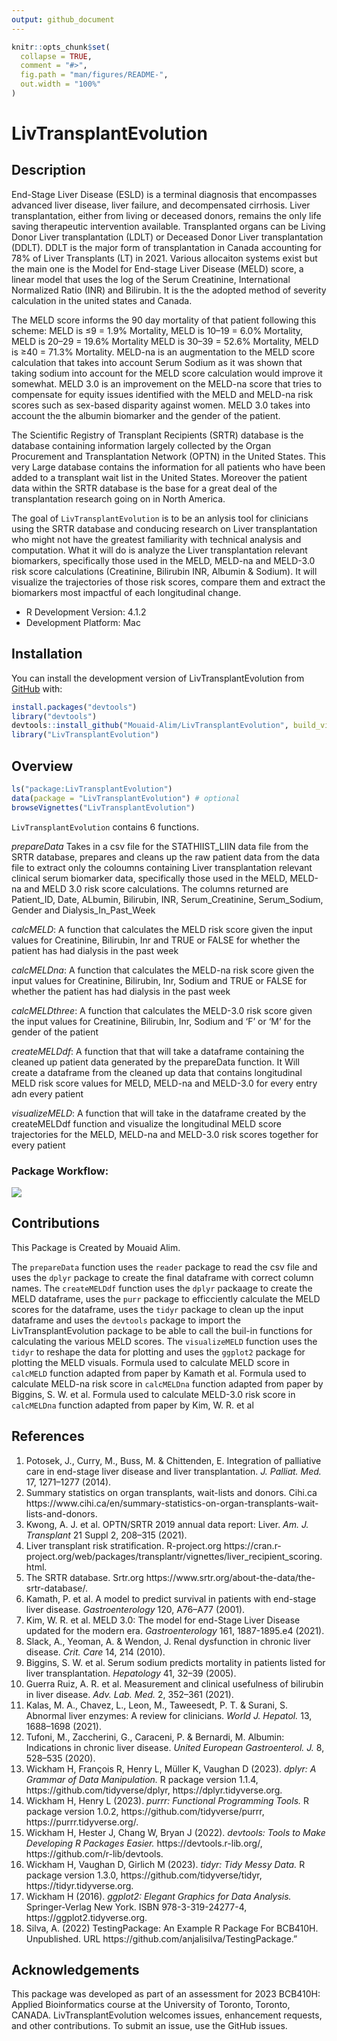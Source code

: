 ```yaml
---
output: github_document
---
```


<!-- README.md is generated from README.Rmd. Please edit that file -->

```r
knitr::opts_chunk$set(
  collapse = TRUE,
  comment = "#>",
  fig.path = "man/figures/README-",
  out.width = "100%"
)
```

# LivTransplantEvolution

<!-- badges: start -->
<!-- badges: end -->

## Description

End-Stage Liver Disease (ESLD) is a terminal diagnosis that encompasses advanced liver disease, liver failure, and decompensated cirrhosis. Liver transplantation, either from living or deceased donors, remains the only life saving therapeutic intervention available. Transplanted organs can be Living Donor Liver transplantation (LDLT) or Deceased Donor Liver transplantation (DDLT). DDLT is the major form of transplantation in Canada accounting for 78% of Liver Transplants (LT) in 2021. Various allocaiton systems exist but the main one is the Model for End-stage Liver Disease (MELD) 
score, a linear model that uses the log of the Serum Creatinine, International Normalized Ratio (INR) and Bilirubin. It is the the adopted method of severity calculation in the united states and Canada. 

The MELD score informs the 90 day mortality of that patient following this scheme:
MELD is ≤9 = 1.9% Mortality, MELD is 10–19 = 6.0% Mortality, MELD is 20–29 = 19.6% Mortality
MELD is 30–39 = 52.6% Mortality, MELD is ≥40 = 71.3% Mortality. 
MELD-na is an augmentation to the MELD score calculation that takes into account Serum Sodium as it was shown that taking sodium into account for the MELD score calculation would improve it somewhat. MELD 3.0 is an improvement on the MELD-na score that tries to compensate for equity issues identified 
with the MELD and MELD-na risk scores such as sex-based disparity against women. MELD 3.0 takes into account the the albumin biomarker and the gender of the patient.  

The Scientific Registry of Transplant Recipients (SRTR) database is the database 
containing information largely collected by the Organ Procurement and Transplantation Network (OPTN) in the United States. This very Large database contains the information for all patients who have been added to a transplant wait list in the United States.
Moreover the patient data within the SRTR database is the base for a great deal of the transplantation research going on in North America.

The goal of `LivTransplantEvolution` is to be an anlysis tool for clinicians using the SRTR database and conducing research on Liver transplantation who might not have the greatest familiarity with technical analysis and computation. What it will do is analyze the Liver transplantation relevant biomarkers, specifically those used in the MELD, MELD-na and MELD-3.0 risk score calculations (Creatinine, Bilirubin INR, Albumin & Sodium). It will visualize the trajectories of those risk scores, compare them and
  extract the biomarkers most impactful of each longitudinal change. 
  
  - R Development Version: 4.1.2
  - Development Platform: Mac

## Installation

You can install the development version of LivTransplantEvolution from [GitHub](https://github.com/Mouaid-Alim/LivTransplantEvolution) with:

``` r
install.packages("devtools")
library("devtools")
devtools::install_github("Mouaid-Alim/LivTransplantEvolution", build_vignettes = TRUE)
library("LivTransplantEvolution")
```

## Overview

``` r
ls("package:LivTransplantEvolution")
data(package = "LivTransplantEvolution") # optional
browseVignettes("LivTransplantEvolution")
```

`LivTransplantEvolution` contains 6 functions. 

*prepareData* Takes in a csv file for the STATHIIST_LIIN data file from the SRTR
database, prepares and cleans up the raw patient data from the data file to
extract only the coloumns containing Liver transplantation relevant clinical 
serum biomarker data, specifically those used in the MELD, MELD-na and MELD 3.0
risk score calculations. The columns returned are Patient_ID, Date, ALbumin, 
Bilirubin, INR, Serum_Creatinine, Serum_Sodium, Gender and Dialysis_In_Past_Week

*calcMELD*: A function that calculates the MELD risk score given the input values
for Creatinine, Bilirubin, Inr and TRUE or FALSE for whether the patient has
had dialysis in the past week

*calcMELDna*: A function that calculates the MELD-na risk score given the input 
values for Creatinine, Bilirubin, Inr, Sodium and TRUE or FALSE for whether the 
patient has had dialysis in the past week

*calcMELDthree*: A function that calculates the MELD-3.0 risk score given the 
input values for Creatinine, Bilirubin, Inr, Sodium and 'F' or 'M' for the 
gender of the patient

*createMELDdf*: A function that that will take a dataframe containing the cleaned
up patient data generated by the prepareData function. It Will create a dataframe
from the cleaned up data that contains longitudinal MELD risk score values for 
MELD, MELD-na and MELD-3.0 for every entry adn every patient

*visualizeMELD*: A function that will take in the dataframe created by the 
createMELDdf function and visualize the longitudinal MELD score trajectories for
the MELD, MELD-na and MELD-3.0 risk scores together for every patient

### Package Workflow:

![](./inst/extdata/Package_Workflow.png)

## Contributions
This Package is Created by Mouaid Alim.

The `prepareData` function uses the `reader` package to read the csv file and 
uses the `dplyr` package to create the final dataframe with correct column names.
The `createMELDdf` function uses the `dplyr` packaage to create the MELD 
dataframe, uses the `purr` package to efficciently calculate the MELD scores
for the dataframe, uses the `tidyr` package to clean up the input dataframe and 
uses the `devtools` package to import the LivTransplantEvolution package to be 
able to call the buil-in functions for calculating the various MELD scores. The 
`visualizeMELD` function uses the `tidyr` to reshape the
data for plotting and uses the `ggplot2` package for plotting the MELD visuals.
Formula used to calculate MELD score in `calcMELD` function adapted from paper by 
Kamath et al. Formula used to calculate MELD-na risk score in `calcMELDna` 
function adapted from paper by Biggins, S. W. et al. Formula used to calculate 
MELD-3.0 risk score in `calcMELDna` function adapted from 
paper by Kim, W. R. et al 

## References

1.
Potosek, J., Curry, M., Buss, M. & Chittenden, E. Integration of palliative care
in end-stage liver disease and liver transplantation.
*J. Palliat. Med.* 17, 1271–1277 (2014).
2.
Summary statistics on organ transplants, wait-lists and donors. Cihi.ca https://www.cihi.ca/en/summary-statistics-on-organ-transplants-wait-lists-and-donors.
3.
Kwong, A. J. et al. OPTN/SRTR 2019 annual data report: Liver. *Am. J. Transplant*
    21 Suppl 2, 208–315 (2021).
4.
Liver transplant risk stratification. R-project.org         https://cran.r-project.org/web/packages/transplantr/vignettes/liver_recipient_scoring.html.
5.
The SRTR database.
    Srtr.org https://www.srtr.org/about-the-data/the-srtr-database/.
6.
Kamath, P. et al. A model to predict survival in patients with end-stage
    liver disease. *Gastroenterology* 120, A76–A77 (2001).
7.
Kim, W. R. et al. MELD 3.0: The model for end-Stage Liver Disease updated for
     the modern era. *Gastroenterology* 161, 1887-1895.e4 (2021).
8.
Slack, A., Yeoman, A. & Wendon, J. Renal dysfunction in chronic liver
    disease. *Crit. Care* 14, 214 (2010).
10.
Biggins, S. W. et al. Serum sodium predicts mortality in patients listed for
    liver transplantation. *Hepatology* 41, 32–39 (2005).
11.
Guerra Ruiz, A. R. et al. Measurement and clinical usefulness of bilirubin in
     liver disease. *Adv. Lab. Med.* 2, 352–361 (2021).
12.
Kalas, M. A., Chavez, L., Leon, M., Taweesedt, P. T. & Surani, S. Abnormal
    liver enzymes: A review for clinicians. *World J. Hepatol.*
    13, 1688–1698 (2021).
13.
Tufoni, M., Zaccherini, G., Caraceni, P. & Bernardi, M. Albumin: Indications
    in chronic liver disease. *United European Gastroenterol. J.*
    8, 528–535 (2020).
14.
Wickham H, François R, Henry L, Müller K, Vaughan D (2023).
    *dplyr: A Grammar of Data Manipulation.* R package version 1.1.4,
    https://github.com/tidyverse/dplyr, https://dplyr.tidyverse.org.
15.
Wickham H, Henry L (2023). *purrr: Functional Programming Tools.*
    R package version 1.0.2,
    https://github.com/tidyverse/purrr, https://purrr.tidyverse.org/.
16.
Wickham H, Hester J, Chang W, Bryan J (2022).
    *devtools: Tools to Make Developing R Packages Easier.*
    https://devtools.r-lib.org/, https://github.com/r-lib/devtools.
17.
Wickham H, Vaughan D, Girlich M (2023). *tidyr: Tidy Messy Data.*
    R package version 1.3.0,
    https://github.com/tidyverse/tidyr, https://tidyr.tidyverse.org.
18.
Wickham H (2016). *ggplot2: Elegant Graphics for Data Analysis.*
    Springer-Verlag New York. ISBN 978-3-319-24277-4,
    https://ggplot2.tidyverse.org.
19.
Silva, A. (2022) TestingPackage: An Example R Package For BCB410H.
    Unpublished. URL https://github.com/anjalisilva/TestingPackage."



## Acknowledgements

This package was developed as part of an assessment for 2023 BCB410H: 
Applied Bioinformatics course at the University of Toronto, Toronto, CANADA. 
LivTransplantEvolution welcomes issues, enhancement requests, and other 
contributions. To submit an issue, use the GitHub issues.
